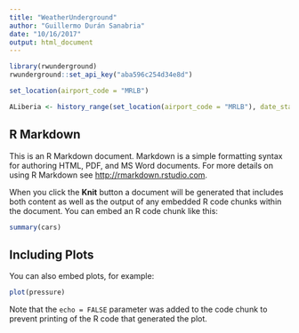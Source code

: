 ```yaml
---
title: "WeatherUnderground"
author: "Guillermo Durán Sanabria"
date: "10/16/2017"
output: html_document
---
```


```r
library(rwunderground)
rwunderground::set_api_key("aba596c254d34e8d")

set_location(airport_code = "MRLB")

ALiberia <- history_range(set_location(airport_code = "MRLB"), date_start = "20170101", date_end = "20171015", no_api = T, use_metric = T)

```

## R Markdown

This is an R Markdown document. Markdown is a simple formatting syntax for authoring HTML, PDF, and MS Word documents. For more details on using R Markdown see <http://rmarkdown.rstudio.com>.

When you click the **Knit** button a document will be generated that includes both content as well as the output of any embedded R code chunks within the document. You can embed an R code chunk like this:

```r
summary(cars)
```

## Including Plots

You can also embed plots, for example:

```r
plot(pressure)
```

Note that the `echo = FALSE` parameter was added to the code chunk to prevent printing of the R code that generated the plot.
